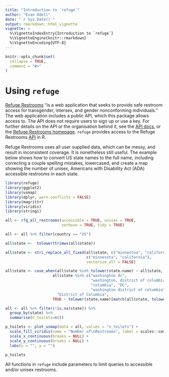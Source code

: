 ```yaml
---
title: "Introduction to `refuge`"
author: "Evan Odell"
date: "`r Sys.Date()`"
output: rmarkdown::html_vignette
vignette: >
  %\VignetteIndexEntry{Introduction to `refuge`}
  %\VignetteEngine{knitr::rmarkdown}
  %\VignetteEncoding{UTF-8}
---
```


```r
knitr::opts_chunk$set(
  collapse = TRUE,
  comment = "#>"
)
```


# Using `refuge`

[Refuge Restrooms](https://www.refugerestrooms.org/) "is a web application that seeks to provide safe restroom access for transgender, intersex, and gender nonconforming individuals." The web application includes a public API, which this package allows access to. The API does not require users to sign up or use a key. For further details on the API or the organisation behind it, see the [API docs](https://www.refugerestrooms.org/api/docs/), or the [Refuge Restrooms homepage](https://www.refugerestrooms.org/). `refuge` provides access to the Refuge Restrooms [API](https://www.refugerestrooms.org/api/docs/#!/restrooms) in R. 

Refuge Restrooms uses all user supplied data, which can be messy, and result in inconsistent coverage. It is nonetheless still useful. The example below shows how to convert US state names to the full name, including correcting a couple spelling mistakes, lowercased, and create a map showing the number of unisex, Americans with Disability Act (ADA) accessible restrooms in each state.

```r
library(refuge)
library(ggplot2)
library(usmap)
library(dplyr, warn.conflicts = FALSE)
library(magrittr)
library(viridis)
library(stringi)

all <- rfg_all_restrooms(accessible = TRUE, unisex = TRUE, 
                         verbose = TRUE, tidy = TRUE)

all <- all %>% filter(country == "US")

all$state <-  tolower(trimws(all$state))

all$state <- stri_replace_all_fixed(all$state, c("minnestoa", "californa"), 
                                    c("minnesota", "california"),
                                    vectorize_all = FALSE)

all$state <- case_when(all$state %in% tolower(state.name) ~ all$state,
                     all$state %in% c("washington dc", 
                                      "washington, district of columbia",
                                      "columbia", "DC",
                                      "washington district of columbia") ~
                       "District of Columbia", 
                     TRUE ~ tolower(state.name)[match(all$state, tolower(state.abb))])

all <- all %>% filter(!is.na(state)) %>%
  group_by(state) %>% 
  summarise(n_toilets=n())

p_toilets <- plot_usmap(data = all, values = "n_toilets") + 
  scale_fill_viridis(name = "Number of\nRestrooms", label = scales::comma) +
  scale_x_continuous(breaks = NULL) + 
  scale_y_continuous(breaks = NULL) +
  labs(x = "", y = "")

p_toilets


```


All functions in `refuge` include parameters to limit queries to accessible and/or unisex restrooms.

